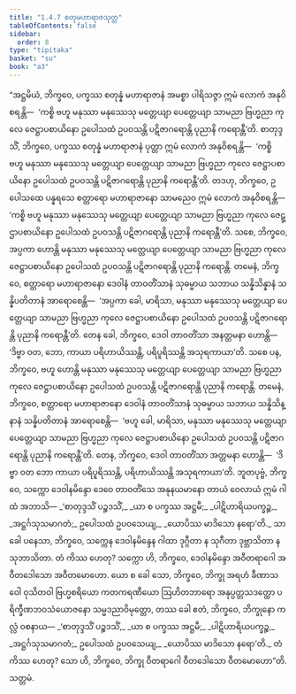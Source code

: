 ```yaml
---
title: "1.4.7 စတုမဟာရာဇသုတ္တ"
tableOfContents: false
sidebar:
  order: 8
type: "tipitaka"
basket: "su"
book: "a3"
---
```



<DynamicBreadcrumb />

<Division number="37" book="a3">

<Paragraph number="232" book="a3">
“အဋ္ဌမိယံ, ဘိက္ခဝေ, ပက္ခဿ စတုန္နံ မဟာရာဇာနံ အမစ္စာ ပါရိသဇ္ဇာ ဣမံ လောကံ အနုဝိစရန္တိ—  ‘ကစ္စိ ဗဟူ မနုဿာ မနုဿေသု မတ္တေယျာ ပေတ္တေယျာ သာမညာ ဗြဟ္မညာ ကုလေ ဇေဋ္ဌာပစာယိနော ဥပေါသထံ ဥပဝသန္တိ ပဋိဇာဂရောန္တိ ပုညာနိ ကရောန္တီ’တိ. စာတုဒ္ဒသိံ, ဘိက္ခဝေ, ပက္ခဿ စတုန္နံ မဟာရာဇာနံ ပုတ္တာ ဣမံ လောကံ အနုဝိစရန္တိ—  ‘ကစ္စိ ဗဟူ မနုဿာ မနုဿေသု မတ္တေယျာ ပေတ္တေယျာ သာမညာ ဗြဟ္မညာ ကုလေ ဇေဋ္ဌာပစာယိနော ဥပေါသထံ ဥပဝသန္တိ ပဋိဇာဂရောန္တိ ပုညာနိ ကရောန္တီ’တိ. တဒဟု, ဘိက္ခဝေ, ဥပေါသထေ ပန္နရသေ စတ္တာရော မဟာရာဇာနော သာမညေဝ ဣမံ လောကံ အနုဝိစရန္တိ—  ‘ကစ္စိ ဗဟူ မနုဿာ မနုဿေသု မတ္တေယျာ ပေတ္တေယျာ သာမညာ ဗြဟ္မညာ ကုလေ ဇေဋ္ဌာပစာယိနော ဥပေါသထံ ဥပဝသန္တိ ပဋိဇာဂရောန္တိ ပုညာနိ ကရောန္တီ’တိ.
</Paragraph>

<Paragraph number="233" book="a3">
သစေ, ဘိက္ခဝေ, အပ္ပကာ ဟောန္တိ မနုဿာ မနုဿေသု မတ္တေယျာ ပေတ္တေယျာ သာမညာ ဗြဟ္မညာ ကုလေ ဇေဋ္ဌာပစာယိနော ဥပေါသထံ ဥပဝသန္တိ ပဋိဇာဂရောန္တိ ပုညာနိ ကရောန္တိ. တမေနံ, ဘိက္ခဝေ, စတ္တာရော မဟာရာဇာနော ဒေဝါနံ တာဝတိံသာနံ သုဓမ္မာယ သဘာယ သန္နိသိန္နာနံ သန္နိပတိတာနံ အာရောစေန္တိ—  ‘အပ္ပကာ ခေါ, မာရိသာ, မနုဿာ မနုဿေသု မတ္တေယျာ ပေတ္တေယျာ သာမညာ ဗြဟ္မညာ ကုလေ ဇေဋ္ဌာပစာယိနော ဥပေါသထံ ဥပဝသန္တိ ပဋိဇာဂရောန္တိ ပုညာနိ ကရောန္တီ’တိ. တေန ခေါ, ဘိက္ခဝေ, ဒေဝါ တာဝတိံသာ အနတ္တမနာ ဟောန္တိ—  ‘ဒိဗ္ဗာ ဝတ, ဘော, ကာယာ ပရိဟာယိဿန္တိ, ပရိပူရိဿန္တိ အသုရကာယာ’တိ.
</Paragraph>

<Paragraph number="234" book="a3">
သစေ ပန, ဘိက္ခဝေ, ဗဟူ ဟောန္တိ မနုဿာ မနုဿေသု မတ္တေယျာ ပေတ္တေယျာ သာမညာ ဗြဟ္မညာ ကုလေ ဇေဋ္ဌာပစာယိနော ဥပေါသထံ ဥပဝသန္တိ ပဋိဇာဂရောန္တိ ပုညာနိ ကရောန္တိ. တမေနံ, ဘိက္ခဝေ, စတ္တာရော မဟာရာဇာနော ဒေဝါနံ တာဝတိံသာနံ သုဓမ္မာယ သဘာယ သန္နိသိန္နာနံ သန္နိပတိတာနံ အာရောစေန္တိ—  ‘ဗဟူ ခေါ, မာရိသာ, မနုဿာ မနုဿေသု မတ္တေယျာ ပေတ္တေယျာ သာမညာ ဗြဟ္မညာ ကုလေ ဇေဋ္ဌာပစာယိနော ဥပေါသထံ ဥပဝသန္တိ ပဋိဇာဂရောန္တိ ပုညာနိ ကရောန္တီ’တိ. တေန, ဘိက္ခဝေ, ဒေဝါ တာဝတိံသာ အတ္တမနာ ဟောန္တိ—  ‘ဒိဗ္ဗာ ဝတ ဘော ကာယာ ပရိပူရိဿန္တိ, ပရိဟာယိဿန္တိ အသုရကာယာ’တိ.
</Paragraph>

<Paragraph number="235" book="a3">
ဘူတပုဗ္ဗံ, ဘိက္ခဝေ, သက္ကော ဒေဝါနမိန္ဒော ဒေဝေ တာဝတိံသေ အနုနယမာနော တာယံ ဝေလာယံ ဣမံ ဂါထံ အဘာသိ—
</Paragraph>

<Paragraph number="236" type="verses" book="a3">
_‘စာတုဒ္ဒသိံ ပဉ္စဒသိံ,_  
_ယာ စ ပက္ခဿ အဋ္ဌမီ;_  
_ပါဋိဟာရိယပက္ခဉ္စ,_  
_အဋ္ဌင်္ဂသုသမာဂတံ;_  
ဥပေါသထံ ဥပဝသေယျ,_  
_ယောပိဿ မာဒိသော နရော’တိ._  

</Paragraph>

<Paragraph number="237" book="a3">
သာ ခေါ ပနေသာ, ဘိက္ခဝေ, သက္ကေန ဒေဝါနမိန္ဒေန ဂါထာ ဒုဂ္ဂီတာ န သုဂီတာ ဒုဗ္ဘာသိတာ န သုဘာသိတာ. တံ ကိဿ ဟေတု? သက္ကော ဟိ, ဘိက္ခဝေ, ဒေဝါနမိန္ဒော အဝီတရာဂေါ အဝီတဒေါသော အဝီတမောဟော.
</Paragraph>

<Paragraph number="238" book="a3">
ယော စ ခေါ သော, ဘိက္ခဝေ, ဘိက္ခု အရဟံ ခီဏာသဝေါ ဝုသိတဝါ ဗြဟ္မစရိယော ကတကရဏီယော ဩဟိတဘာရော အနုပ္ပတ္တသဒတ္ထော ပရိက္ခီဏဘဝသံယောဇနော သမ္မဒညာဝိမုတ္တော, တဿ ခေါ ဧတံ, ဘိက္ခဝေ, ဘိက္ခုနော ကလ္လံ ဝစနာယ—
</Paragraph>

<Paragraph number="239" type="verses" book="a3">
_‘စာတုဒ္ဒသိံ ပဉ္စဒသိံ,_  
_ယာ စ ပက္ခဿ အဋ္ဌမီ;_  
_ပါဋိဟာရိယပက္ခဉ္စ,_  
_အဋ္ဌင်္ဂသုသမာဂတံ;_  
ဥပေါသထံ ဥပဝသေယျ,_  
_ယောပိဿ မာဒိသော နရော’တိ._  

</Paragraph>

<Paragraph number="240" book="a3">
တံ ကိဿ ဟေတု? သော ဟိ, ဘိက္ခဝေ, ဘိက္ခု ဝီတရာဂေါ ဝီတဒေါသော ဝီတမောဟော”တိ.

</Paragraph>
</Division>

<Paragraph number="241" type="center" book="a3">
သတ္တမံ.
</Paragraph>